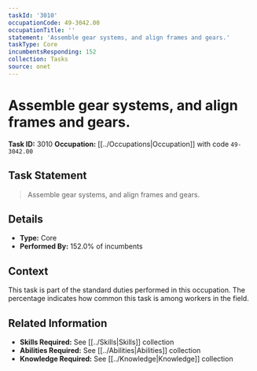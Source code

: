 ```yaml
---
taskId: '3010'
occupationCode: 49-3042.00
occupationTitle: ''
statement: 'Assemble gear systems, and align frames and gears.'
taskType: Core
incumbentsResponding: 152
collection: Tasks
source: onet
---
```

# Assemble gear systems, and align frames and gears.

**Task ID:** 3010
**Occupation:** [[../Occupations|Occupation]] with code `49-3042.00`

## Task Statement

> Assemble gear systems, and align frames and gears.

## Details

- **Type:** Core
- **Performed By:** 152.0% of incumbents

## Context

This task is part of the standard duties performed in this occupation. The percentage indicates how common this task is among workers in the field.

## Related Information

- **Skills Required:** See [[../Skills|Skills]] collection
- **Abilities Required:** See [[../Abilities|Abilities]] collection
- **Knowledge Required:** See [[../Knowledge|Knowledge]] collection
